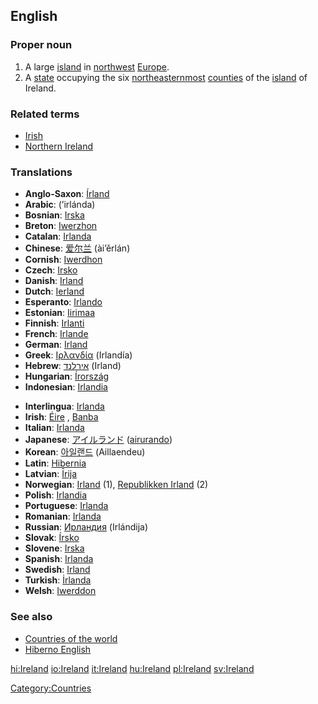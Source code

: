 {{wikipedia}}
==English==
===Proper noun===
# A large [[island]] in [[northwest]] [[Europe]].
# A [[state]] occupying the six [[northeast]]ernmost [[counties]] of the [[island]] of Ireland.

===Related terms===
*[[Irish]]
*[[Northern Ireland]]

===Translations===
{{top}}
*'''Anglo-Saxon''': [[Írland]]
*'''Arabic''': {{ARchar|[[ايرلندا]]}} (’irlánda) {{f}}
*'''Bosnian''': [[Irska]] {{f}}
*'''Breton''': [[Iwerzhon]]
*'''Catalan''': [[Irlanda]] {{f}}
*'''Chinese''': [[爱尔兰]] (ài’ěrlán)
*'''Cornish''': [[Iwerdhon]]
*'''Czech''': [[Irsko]]
*'''Danish''': [[Irland]]
*'''Dutch''': [[Ierland]]
*'''Esperanto''': [[Irlando]]
*'''Estonian''': [[Iirimaa]]
*'''Finnish''': [[Irlanti]]
*'''French''': [[Irlande]] {{f}}
*'''German''': [[Irland]]
*'''Greek''': [[Ιρλανδία]] (Irlandía) {{f}}
*'''Hebrew''': [[אירלנד]] (Irland)
*'''Hungarian''': [[Írország]]
*'''Indonesian''': [[Irlandia]]
{{mid}}
*'''Interlingua''': [[Irlanda]]
*'''Irish''': [[Éire]] {{f}}, [[Banba]] {{f}}
*'''Italian''': [[Irlanda]] {{f}}
*'''Japanese''': [[アイルランド]] ([[airurando]])
*'''Korean''': [[아일랜드]] (Aillaendeu)
*'''Latin''': [[Hibernia]]
*'''Latvian''': [[Īrija]] {{f}}
*'''Norwegian''': [[Irland]] (1), [[Republikken Irland]] (2)
*'''Polish''': [[Irlandia]] {{f}}
*'''Portuguese''': [[Irlanda]]
*'''Romanian''': [[Irlanda]] {{f}}
*'''Russian''': [[Ирландия]] (Irlándija) {{f}}
*'''Slovak''': [[Írsko]] {{n}}
*'''Slovene''': [[Irska]] {{f}}
*'''Spanish''': [[Irlanda]] {{f}}
*'''Swedish''': [[Irland]]
*'''Turkish''': [[İrlanda]]
*'''Welsh''': [[Iwerddon]] {{f}}
{{bottom}}

===See also===
*[[Countries of the world]]
*[[Hiberno English]]

[[Category:Countries]]

[[hi:Ireland]]
[[io:Ireland]]
[[it:Ireland]]
[[hu:Ireland]]
[[pl:Ireland]]
[[sv:Ireland]]